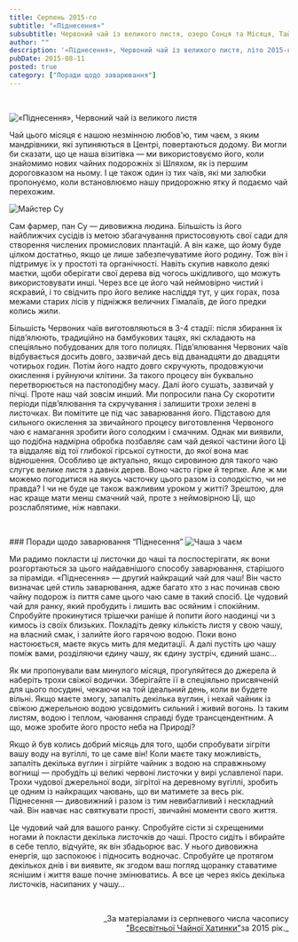 ```yaml
---
title: Серпень 2015-го
subtitle: "«Піднесення»"
subsubtitle: Червоний чай із великого листя, озеро Сонця та Місяця, Тайвань, літо 2015-го.
author: ""
description: '«Піднесення», Червоний чай із великого листя, літо 2015-го, озеро Сонця та Місяця, Тайвань.'
pubDate: 2015-08-11
posted: true
category: ["Поради щодо заварювання"]
---
```



<p>&nbsp;</p>
<img src={Image1.src} class="float-left" alt="«Піднесення», Червоний чай із великого листя" />

Чай цього місяця є нашою незмінною любов'ю, тим чаєм, з яким мандрівники, які зупиняються в Центрі, повертаються додому. Ви могли би сказати, що це наша візитівка — ми використовуємо його, коли знайомимо нових чайних подорожніх зі Шляхом, як із першим дороговказом на ньому. І це також один із тих чаїв, які ми залюбки пропонуємо, коли встановлюємо нашу придорожню ятку й подаємо чай перехожим.

<img src={Image2.src} class="float-right" alt="Майстер Су" />

Сам фармер, пан Су — дивовижна людина. Більшість із його найближчих сусідів із метою збагачування пристосовують свої сади для створення числених промислових плантацій. А він каже, що йому буде цілком достатньо, якщо це лише забезпечуватиме його родину. Тож він і підтримує їх у простоті та органічності. Навіть скупив навколо деякі маєтки, щоби оберігати свої дерева від чогось шкідливого, що можуть використовувати инші. Через все це його чай неймовірно чистий і яскравий, і то свідчить про його велике насліддя тут, у цих горах, поза межами старих лісів у підніжжя величних Гімалаїв, де його предки колись жили.

Більшість Червоних чаїв виготовляються в 3-4 стадії: після збирання їх підв’ялюють, традиційно на бамбукових тацях, які складають на спеціяльно побудованих для того полицях. Підв’ялювання Червоних чаїв відбувається досить довго, зазвичай десь від дванадцяти до двадцяти чотирьох годин. Потім його надто довго скручують, продовжуючи окислення і руйнуючи клітини. За такого процесу він буквально перетворюється на пастоподібну масу. Далі його сушать, зазвичай у пічці. Проте наш чай зовсім инший. Ми попросили пана Су скоротити періоди підв’ялювання та скручування і залишити трохи зелені в листочках. Ви помітите це під час заварювання його. Підставою для сильного окислення за звичайного процесу виготовлення Червоного чаю є намагання зробити його солодким і смачним. Однак ми виявили, що подібна надмірна обробка позбавляє сам чай деякої частини його Ці та віддаляє від тої глибокої гірської сутности, до якої вона має відношення. Особливо це актуально, якщо сировиною для такого чаю слугує велике листя з давніх дерев. Воно часто гірке й терпке. Але ж ми можемо погодитися на якусь часточку цього разом із солодкістю, чи не правда? І чи не буде це також важливим уроком у житті? Зрештою, для нас краще мати менш смачний чай, проте з неймовірною Ці, що розслаблятиме, ніж навпаки.

<p>&nbsp;</p>
### Поради щодо заварювання “Піднесення”

<img src={Image3.src} class="float-left" alt="Чаша з чаєм" />

Ми радимо покласти ці листочки до чаші та поспостерігати, як вони розгортаються за цього найдавнішого способу заварювання, старішого за піраміди. «Піднесення» — другий найкращий чай для чаш! Він часто визначає цей стиль заварювання, адже багато хто з нас починав свою чайну подорож із пиття саме цього чаю саме в такий спосіб. Це чудовий чай для ранку, який пробудить і лишить вас осяйним і спокійним. Спробуйте прокинутися трішечки раніше й попити його наодинці чи з кимось із своїх близьких. Покладіть деяку кількість листя у свою чашу, на власний смак, і залийте його гарячою водою. Поки воно настоюється, маєте якусь мить для медитації. А далі пустіть цю чашу поміж вами, розділяючи єдину чашу, як єдину зустріч, єдиний шанс…

Як ми пропонували вам минулого місяця, прогуляйтеся до джерела й наберіть трохи свіжої водички. Зберігайте її в спеціяльно присвяченій для цього посудині, чекаючи на той ідеальний день, коли ви будете вільні. Якщо маєте змогу, запаліть декілька вуглин, і нехай чайник із свіжою джерельною водою усвідомить сильний і живий вогонь. Із таким листям, водою і теплом, чаювання справді буде трансцендентним. А що, може зробите його просто неба на Природі?

Якщо й був колись добрий місяць для того, щоби спробувати зігріти вашу воду на вугіллі, то це саме він! Коли маєте таку можливість, запаліть декілька вуглин і зігрійте чайник з водою на справжньому вогнищі — пробудіть ці великі червоні листочки у вирі уславленої пари. Трохи чудової джерельної води, зігрітої на деревному вугіллі, зробить це одним із найкращих чаювань, що ви матимете за весь рік. Піднесення — дивовижний і разом із тим невибагливий і нескладний чай. Він навчає нас святкувати прості, звичайні моменти свого життя.

Це чудовий чай для вашого ранку. Спробуйте сісти зі схрещеними ногами й покласти декілька листочків до чаші. Просто сидіть і вбирайте в себе тепло, відчуйте, як він збадьорює вас. У нього дивовижна енергія, що заспокоює і підносить водночас. Спробуйте це протягом декількох днів і ви виявите, як згодом ваш погляд щоранку ставатиме яснішим і життя ваше почне змінюватись. А все це через якісь декілька листочків, насипаних у чашу…

<p>&nbsp;</p>
<p align="right" style="font-size: 0.9rem;">_За матеріалами із серпневого числа часопису<br /><a title="globalteahut.org" href="http://www.globalteahut.org/" target="blank" rel="noopener">"Всесвітньої Чайної Хатинки"</a>за 2015 рік._</p>